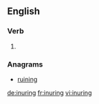 ==English==

===Verb===
{{head|en}}

# {{present participle of|inure}}

===Anagrams===
* [[ruining#English|ruining]]

[[de:inuring]]
[[fr:inuring]]
[[vi:inuring]]